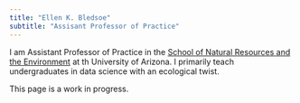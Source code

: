 ```yaml
---
title: "Ellen K. Bledsoe"
subtitle: "Assisant Professor of Practice"
---
```


I am Assistant Professor of Practice in the [School of Natural Resources and the Environment](https://nature.arizona.edu/) at th University of Arizona. I primarily teach undergraduates in data science with an ecological twist.

This page is a work in progress.

